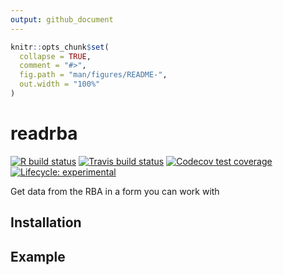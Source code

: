 ```yaml
---
output: github_document
---
```


<!-- README.md is generated from README.Rmd. Please edit that file -->

```r
knitr::opts_chunk$set(
  collapse = TRUE,
  comment = "#>",
  fig.path = "man/figures/README-",
  out.width = "100%"
)
```

# readrba

<!-- badges: start -->
[![R build status](https://github.com/MattCowgill/readrba/workflows/R-CMD-check/badge.svg)](https://github.com/MattCowgill/readrba/actions)
[![Travis build status](https://travis-ci.com/MattCowgill/readrba.svg?branch=master)](https://travis-ci.com/MattCowgill/readrba)
[![Codecov test coverage](https://codecov.io/gh/MattCowgill/readrba/branch/master/graph/badge.svg)](https://codecov.io/gh/MattCowgill/readrba?branch=master)
[![Lifecycle: experimental](https://img.shields.io/badge/lifecycle-experimental-orange.svg)](https://www.tidyverse.org/lifecycle/#experimental)
<!-- badges: end -->

Get data from the RBA in a form you can work with

## Installation


## Example
